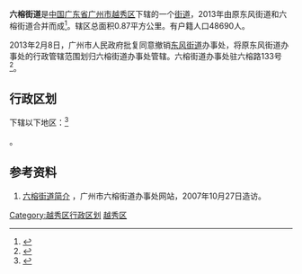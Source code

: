 {{中国乡级行政区
|景观照片文件名 = Liurongsi.jpg
|景观照片描述 = 位于六榕街道的[[六榕寺|六榕寺]]
|汉语拼音 = 
|其他语言 = [[粤语|粤语]]
|其他语言名称 = luk<sup>2</sup> jung<sup>4</sup> 
|旧称 = 六榕街道<br>东风街道
|地名出处 = [[六榕寺|六榕寺]]
|位置图文件名 = 
|位置图描述 = 
|自定义图片= 
|建置时间 = 
|政府驻地 = 
|毗邻 = 
|总面积 = 0.87平方公里
|总人口 = 
|总人口年份 = 
|户籍人口 = 48690人
|户籍人口年份 = 
|常住人口 = 
|常住人口年份 = 
|人口密度 = 
|GDP = 
|GDP年份 = 
|邮政编码 = 
|电话区号 = 20
|官方网站 = 
|网站名称 = 
|44/01/04/006/000}}
'''六榕街道'''是[[中华人民共和国|中国]][[广东省|广东省]][[广州市|广州市]][[越秀区|越秀区]]下辖的一个[[街道_(行政区划)|街道]]，2013年由原东风街道和六榕街道合并而成<ref>{{cite news|title=越秀8条街道合并为4条|url=http://epaper.southcn.com/nfdaily/html/2013-01/24/content_7162055.html|date=2013-01-24|publisher=南方日报}}{{dead link|date=2017年11月 |bot=InternetArchiveBot |fix-attempted=yes }}</ref>。辖区总面积0.87平方公里。有户籍人口48690人。

2013年2月8日，广州市人民政府批复同意撤销[[东风街道_(广州市)|东风街道]]办事处，将原东风街道办事处的行政管辖范围划归六榕街道办事处管辖。六榕街道办事处驻六榕路133号<ref>{{Cite web |url=http://www.gz.gov.cn/gzgov/s2811/201302/1633254.shtml |title=广州市人民政府关于同意越秀区部分行政区划调整的批复（穗府函〔2013〕16号） |access-date=2017-09-18 |archive-url=https://web.archive.org/web/20170918064001/http://www.gz.gov.cn/gzgov/s2811/201302/1633254.shtml |archive-date=2017-09-18 |dead-url=yes }}</ref>。

== 行政区划 ==
{{PAGENAMEBASE}}下辖以下地区：<ref>{{PRC admin/ref sgc|44/01/04/006/000}}</ref>

{{PRC admin/children|44/01/04/006/000}}。

==参考资料==
#[http://liurong.yuexiu.gov.cn/streetinfo/index.asp 六榕街道简介] {{Wayback|url=http://liurong.yuexiu.gov.cn/streetinfo/index.asp |date=20080321091825 }}，广州市六榕街道办事处网站，2007年10月27日造访。
{{Reflist}}

{{广州小作品}}
{{越秀区行政区划}}
[[Category:越秀区行政区划|Category:越秀区行政区划]]
[[Category:广州街道_(行政区划)|越秀区]]